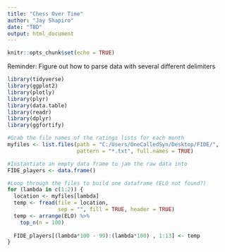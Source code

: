 ---
title: "Chess Over Time"
author: "Jay Shapiro"
date: "TBD"
output: html_document
---

```{r setup, include=FALSE}
knitr::opts_chunk$set(echo = TRUE)
```

Reminder: Figure out how to parse data with several different delimiters

```{r echo=FALSE, message=FALSE, warning=FALSE}
library(tidyverse)
library(ggplot2)
library(plotly)
library(plyr)
library(data.table)
library(readr)
library(dplyr)
library(ggfortify)

#Grab the file names of the ratings lists for each month
myfiles <- list.files(path = "C:/Users/OneCalledSyn/Desktop/FIDE/", 
                      pattern = "*.txt", full.names = TRUE)

#Instantiate an empty data frame to jam the raw data into
FIDE_players <- data.frame()

#Loop through the files to build one dataframe (ELO not found?)
for (lambda in c(1:2)) {
  location <- myfiles[lambda]
  temp <- fread(file = location, 
                sep = "", fill = TRUE, header = TRUE)
  temp <- arrange(ELO) %>% 
    top_n(n = 100)
  
  FIDE_players[(lambda*100 - 99):(lambda*100) , 1:13] <- temp
}
```

<br><br>